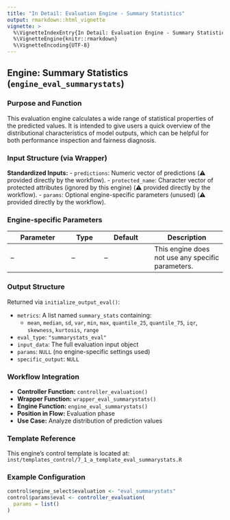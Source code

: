 ```yaml
---
title: "In Detail: Evaluation Engine - Summary Statistics"
output: rmarkdown::html_vignette
vignette: >
  %\VignetteIndexEntry{In Detail: Evaluation Engine - Summary Statistics}
  %\VignetteEngine{knitr::rmarkdown}
  %\VignetteEncoding{UTF-8}
---
```


## Engine: Summary Statistics (`engine_eval_summarystats`)

### Purpose and Function
This evaluation engine calculates a wide range of statistical properties of the predicted values. It is intended to give users a quick overview of the distributional characteristics of model outputs, which can be helpful for both performance inspection and fairness diagnosis.

### Input Structure (via Wrapper)

**Standardized Inputs:**
- `predictions`: Numeric vector of predictions (⚠️ provided directly by the workflow).
- `protected_name`: Character vector of protected attributes (ignored by this engine) (⚠️ provided directly by the workflow).
- `params`: Optional engine-specific parameters (unused) (⚠️ provided directly by the workflow).

### Engine-specific Parameters

| Parameter | Type | Default | Description |
|-----------|------|---------|-------------|
| –         | –    | –       | This engine does not use any specific parameters. |

### Output Structure

Returned via `initialize_output_eval()`:

- `metrics`: A list named `summary_stats` containing:
    - `mean`, `median`, `sd`, `var`, `min`, `max`, `quantile_25`, `quantile_75`, `iqr`, `skewness`, `kurtosis`, `range`
- `eval_type`: `"summarystats_eval"`
- `input_data`: The full evaluation input object
- `params`: `NULL` (no engine-specific settings used)
- `specific_output`: `NULL`

### Workflow Integration

- **Controller Function:** `controller_evaluation()`
- **Wrapper Function:** `wrapper_eval_summarystats()`
- **Engine Function:** `engine_eval_summarystats()`
- **Position in Flow:** Evaluation phase
- **Use Case:** Analyze distribution of prediction values

### Template Reference

This engine's control template is located at:  
`inst/templates_control/7_1_a_template_eval_summarystats.R`

### Example Configuration
```r
control$engine_select$evaluation <- "eval_summarystats"
control$params$eval <- controller_evaluation(
  params = list()
)
```
